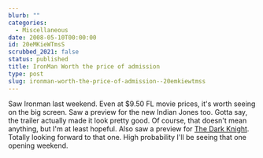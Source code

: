 ```yaml
---
blurb: ""
categories:
  - Miscellaneous
date: 2008-05-10T00:00:00
id: 20eMKieWTmsS
scrubbed_2021: false
status: published
title: IronMan Worth the price of admission
type: post
slug: ironman-worth-the-price-of-admission--20emkiewtmss
---
```


Saw Ironman last weekend. Even at $9.50 FL movie prices, it's worth
seeing on the big screen. Saw a preview for the new Indian Jones
too. Gotta say, the trailer actually made it look pretty good. Of
course, that doesn't mean anything, but I'm at least hopeful. Also
saw a preview for
[The Dark Knight](http://thedarkknight.warnerbros.com/). Totally
looking forward to that one. High probability I'll be seeing that
one opening weekend.